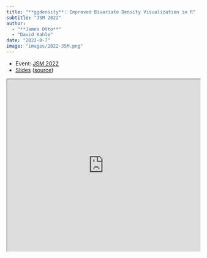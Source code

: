```yaml
---
title: "**ggdensity**: Improved Bivariate Density Visualization in R"
subtitle: "JSM 2022"
author: 
  - "**James Otto**"
  - "David Kahle"
date: "2022-8-7"
image: "images/2022-JSM.png"
---
```


- Event: [JSM 2022](https://ww2.amstat.org/meetings/jsm/2022/onlineprogram/AbstractDetails.cfm?abstractid=323657)
- [Slides](https://jamesotto852.github.io/JSM-2022/) ([source](https://github.com/jamesotto852/JSM-2022))

<iframe class="slide-deck" src="https://jamesotto852.github.io/JSM-2022/" style="width: 100%; height: 450px"></iframe>
